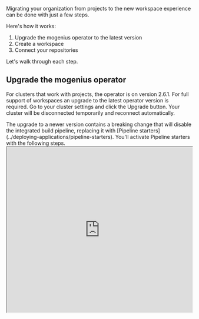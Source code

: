 Migrating your organization from projects to the new workspace experience can be done with just a few steps.

Here's how it works:
1. Upgrade the mogenius operator to the latest version
2. Create a workspace
3. Connect your repositories

Let's walk through each step.

## Upgrade the mogenius operator

For clusters that work with projects, the operator is on version 2.6.1. For full support of workspaces an upgrade to the latest operator version is required. Go to your cluster settings and click the Upgrade button. Your cluster will be disconnected temporarily and reconnect automatically.

<Note>
  The upgrade to a newer version contains a breaking change that will disable the integrated build pipeline, replacing it with [Pipeline starters](../deploying-applications/pipeline-starters). You'll activate Pipeline starters with the following steps.
</Note>

<iframe width="100%" height="450" src="https://www.loom.com/embed/549824e498104f029addc4aa0f04c53a?sid=3bb07969-f48b-4d8a-954d-7a05124a4ee4&hide_title=true&muted=true&hideEmbedTopBar=true&hide_owner=true&hide_speed=true&hide_share=true" allowfullscreen style={{background: "#fff", borderRadius: "16px"}} />

## Create a workspace

Now you're ready to create a workspace.
1. In the main navigation, open Workspaces.
2. Create a new Workspace: Enter a name and select the cluster that you want to use.
3. Select the namespaces that you previously created in your project and add them to the workspace.
4. Finally, invite any team members that should have access to your workspace.

<iframe width="100%" height="432" src="https://www.loom.com/embed/42d33053dbea497ab163a10efaf3abfa?sid=3df54927-3aa5-4232-809b-db99ac8309a0&hide_title=true&muted=true&hideEmbedTopBar=true&hide_owner=true&hide_speed=true&hide_share=true" allowfullscreen style={{background: "#fff", borderRadius: "16px"}} />

Your workspace is now ready! Your applications are available as deployments on the dashboard and resource page. Finish the setup by connecting your deployments to Github and enabling the build pipeline for continuous deployments from Git.

## Connect Github

As a final step, enable the integrated build pipeline with Github to achieve continuous deployment to Kubernetes on each commit to your repository.

### Configure the Github integration

In your workspace, open Settings and navigate to Integrations. Connect Github by signing in with your Github account and approving the authentication request.

<Note>
  If you've used the mogenius Github integration before, your Github organization already contains the mogenius app. After connecting it with your workspace, you've received a request through Github to approve an update of its permissions. Make sure to approve the request in your Github application settings.
</Note>

### Create a Github access token

The build pipeline requires access to a container registry to store and retrieve container images. You can use any registry with mogenius. We'll use the Github container registry for this example.

1. In your Github account, create a [personal access token](https://docs.github.com/en/authentication/keeping-your-account-and-data-secure/managing-your-personal-access-tokens).
2. Use the type Classic (not fine-grained). Granular access to the container registry is not supported yet with fine-grained tokens.
3. Grant permissions for `read:write packages`.
4. Create the token and store it in a safe location (e.g. a vault).

### Deploy the Pipeline starter

Lastly, you'll connect your deployments with Github repositories and deploy the build pipeline as a Github actions workflow.

1. Open a deployment in mogenius and navigate to **Settings**.
2. Go to the tab **Git integration**.
3. Use the dropdown to select the repository from your Github account that should be connected with the deployment.
4. Set the branch that your deployment should connect to. Note that the build pipeline will be triggered each time you push changes to this branch, updating the image of your Kubernetes deployment accordingly.
5. From the dropdown, select the workflow template that you want to use for your pipeline. You can find all workflow templates in this [repository](https://github.com/mogenius/build-workflows/tree/develop). This setting can't be changed later.
6. Create an API key and store it in a save location (e.g. 1password, or any other vault). This API key will be used in the pipeline to trigger the mogenius operator to update the image of your deployment.
7. Create a new image pull secret. It will be used on the cluster to pull the image from your registry. The form selects Github container registry by default but you can use any registry. Enter your Github username and the access token you created in the previous step.
8. Check the settings for **Pipeline registry credentials** and update them if needed. They've been pre-filled based on your image pull secret. These credentials will be used in the build workflow to push the images.
9. Optionally, define Build Args as environment variables that you want to use in the build workflow.
8. Save your settings and the pipeline will be deployed to your Github repository.

You're done! Repeat the steps for deploying the pipeline starter for all your deployments.

In case you're facing issues, contact our [support](mailto:support@mogenius.com).